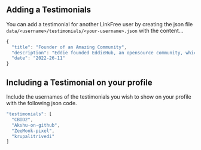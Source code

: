 
## Adding a Testimonials

You can add a testimonial for another LinkFree user by creating the json file `data/<username>/testimonials/<your-username>.json` with the content...

```js
{
  "title": "Founder of an Amazing Community",
  "description": "Eddie founded EddieHub, an opensource community, which aparked my interest in all things FOSS and FOSH. Eddie's YouTube videos are also inspiring, especially the livestreams, where one can really see the community come together. My number one reccommendation to anyone who's starting thier opensource jouney :sparkles:",
  "date": "2022-26-11"
}
```

## Including a Testimonial on your profile

Include the usernames of the testimonials you wish to show on your profile with the following json code.

```js
"testimonials": [
  "CBID2",
  "Akshu-on-github",
  "ZeeMonk-pixel",
  "krupalitrivedi"
]
```

